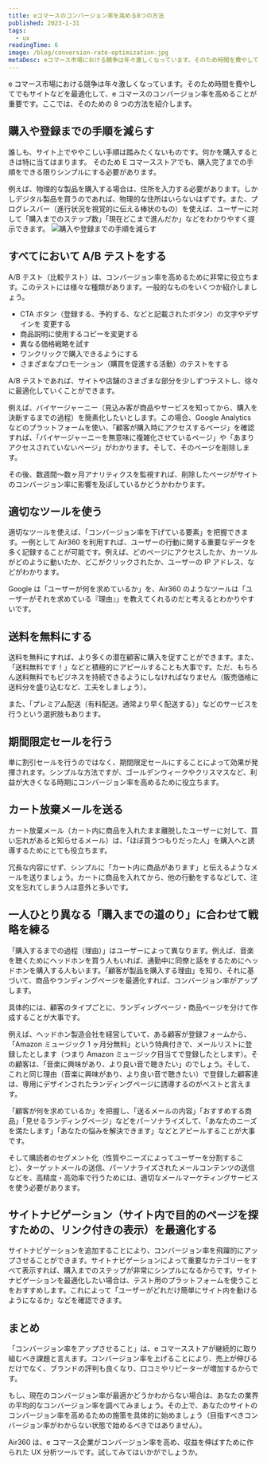 ```yaml
---
title: eコマースのコンバージョン率を高める8つの方法
published: 2023-1-31
tags:
  - ux
readingTime: 6
image: /blog/conversion-rate-optimization.jpg
metaDesc: eコマース市場における競争は年々激しくなっています。そのため時間を費やしてでもサイトなどを最適化して、eコマースのコンバージョン率を高めることが重要です。ここでは、そのための8つの方法を紹介します。
---
```


e コマース市場における競争は年々激しくなっています。そのため時間を費やしてでもサイトなどを最適化して、e コマースのコンバージョン率を高めることが重要です。ここでは、そのための 8 つの方法を紹介します。

## 購入や登録までの手順を減らす

誰しも、サイト上でややこしい手順は踏みたくないものです。何かを購入するときは特に当てはまります。
そのため E コマースストアでも、購入完了までの手順をできる限りシンプルにする必要があります。

例えば、物理的な製品を購入する場合は、住所を入力する必要があります。しかしデジタル製品を買うのであれば、物理的な住所はいらないはずです。また、プログレスバー（進行状況を視覚的に伝える棒状のもの）を使えば、ユーザーに対して「購入までのステップ数」「現在どこまで進んだか」などをわかりやすく提示できます。
![購入や登録までの手順を減らす](/blog/amazon.png)

<BlogInnerCardWrapper slug='blog/how-to-reduce-annoying-checkout-form-fills' />

## すべてにおいて A/B テストをする

A/B テスト（比較テスト）は、コンバージョン率を高めるために非常に役立ちます。このテストには様々な種類があります。一般的なものをいくつか紹介しましょう。

- CTA ボタン（登録する、予約する、などと記載されたボタン）の文字やデザインを
  変更する
- 商品説明に使用するコピーを変更する
- 異なる価格戦略を試す
- ワンクリックで購入できるようにする
- さまざまなプロモーション（購買を促進する活動）のテストをする

A/B テストであれば、サイトや店舗のさまざまな部分を少しずつテストし、徐々に最適化していくことができます。

例えば、バイヤージャーニー（見込み客が商品やサービスを知ってから、購入を決断するまでの過程）を簡素化したいとします。この場合、Google Analytics などのプラットフォームを使い、「顧客が購入時にアクセスするページ」を確認すれば、「バイヤージャーニーを無意味に複雑化させているページ」や「あまりアクセスされていないページ」がわかります。そして、そのページを削除します。

その後、数週間～数ヶ月アナリティクスを監視すれば、削除したページがサイトのコンバージョン率に影響を及ぼしているかどうかわかります。

<BlogInnerCardWrapper slug='blog/how-a-b-testing-can-reduce-cart-abandonment' />

## 適切なツールを使う

適切なツールを使えば、「コンバージョン率を下げている要素」を把握できます。一例として Air360 を利用すれば、ユーザーの行動に関する重要なデータを多く記録することが可能です。例えば、どのページにアクセスしたか、カーソルがどのように動いたか、どこがクリックされたか、ユーザーの IP アドレス、などがわかります。

Google は「ユーザーが何を求めているか」を、Air360 のようなツールは「ユーザーがそれを求めている『理由』」を教えてくれるのだと考えるとわかりやすいです。

## 送料を無料にする

送料を無料にすれば、より多くの潜在顧客に購入を促すことができます。また、「送料無料です！」などと積極的にアピールすることも大事です。ただ、もちろん送料無料でもビジネスを持続できるようにしなければなりません（販売価格に送料分を盛り込むなど、工夫をしましょう）。

また、「プレミアム配送（有料配送。通常より早く配送する）」などのサービスを行うという選択肢もあります。

## 期間限定セールを行う

単に割引セールを行うのではなく、期間限定セールにすることによって効果が発揮されます。シンプルな方法ですが、ゴールデンウィークやクリスマスなど、利益が大きくなる時期にコンバージョン率を高めるために役立ちます。

## カート放棄メールを送る

カート放棄メール（カート内に商品を入れたまま離脱したユーザーに対して、買い忘れがあると知らせるメール）は、「ほぼ買うつもりだった人」を購入へと誘導するためにとても役立ちます。

冗長な内容にせず、シンプルに「カート内に商品があります」と伝えるようなメールを送りましょう。カートに商品を入れてから、他の行動をするなどして、注文を忘れてしまう人は意外と多いです。

## 一人ひとり異なる「購入までの道のり」に合わせて戦略を練る

「購入するまでの過程（理由）」はユーザーによって異なります。例えば、音楽を聴くためにヘッドホンを買う人もいれば、通勤中に同僚と話をするためにヘッドホンを購入する人もいます。「顧客が製品を購入する理由」を知り、それに基づいて、商品やランディングページを最適化すれば、コンバージョン率がアップします。

具体的には、顧客のタイプごとに、ランディングページ・商品ページを分けて作成することが大事です。

例えば、ヘッドホン製造会社を経営していて、ある顧客が登録フォームから、
「Amazon ミュージック 1 ヶ月分無料」という特典付きで、メールリストに登録したとします（つまり Amazon ミュージック目当てで登録したとします）。その顧客は、「音楽に興味があり、より良い音で聴きたい」のでしょう。そして、これと同じ理由（音楽に興味があり、より良い音で聴きたい）で登録した顧客達は、専用にデザインされたランディングページに誘導するのがベストと言えます。

「顧客が何を求めているか」を把握し、「送るメールの内容」「おすすめする商品」「見せるランディングページ」などをパーソナライズして、「あなたのニーズを満たします」「あなたの悩みを解決できます」などとアピールすることが大事です。

そして購読者のセグメント化（性質やニーズによってユーザーを分割すること）、ターゲットメールの送信、パーソナライズされたメールコンテンツの送信などを、高精度・高効率で行うためには、適切なメールマーケティングサービスを使う必要があります。

## サイトナビゲーション（サイト内で目的のページを探すための、リンク付きの表示）を最適化する

サイトナビゲーションを追加することにより、コンバージョン率を飛躍的にアップさせることができます。サイトナビゲーションによって重要なカテゴリーをすべて表示すれば、購入までのステップが非常にシンプルになるからです。サイトナビゲーションを最適化したい場合は、テスト用のプラットフォームを使うことをおすすめします。これによって「ユーザーがどれだけ簡単にサイト内を動けるようになるか」などを確認できます。

## まとめ

「コンバージョン率をアップさせること」は、e コマースストアが継続的に取り組むべき課題と言えます。コンバージョン率を上げることにより、売上が伸びるだけでなく、ブランドの評判も良くなり、口コミやリピーターが増加するからです。

もし、現在のコンバージョン率が最適かどうかわからない場合は、あなたの業界の平均的なコンバージョン率を調べてみましょう。その上で、あなたのサイトのコンバージョン率を高めるための施策を具体的に始めましょう（目指すべきコンバージョン率がわからない状態で始めるべきではありません）。

Air360 は、e コマース企業がコンバージョン率を高め、収益を伸ばすために作られた UX 分析ツールです。試してみてはいかがでしょうか。

